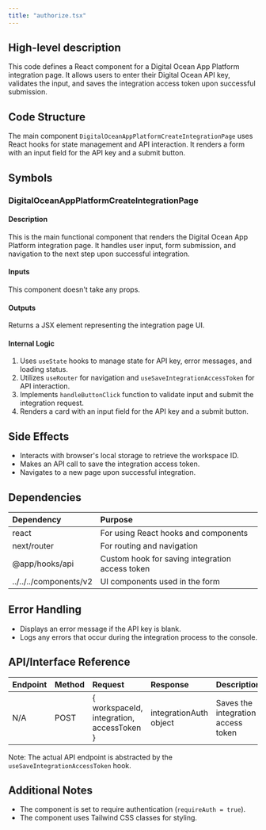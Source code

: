 ```yaml
---
title: "authorize.tsx"
---
```


## High-level description
This code defines a React component for a Digital Ocean App Platform integration page. It allows users to enter their Digital Ocean API key, validates the input, and saves the integration access token upon successful submission.

## Code Structure
The main component `DigitalOceanAppPlatformCreateIntegrationPage` uses React hooks for state management and API interaction. It renders a form with an input field for the API key and a submit button.

## Symbols

### DigitalOceanAppPlatformCreateIntegrationPage
#### Description
This is the main functional component that renders the Digital Ocean App Platform integration page. It handles user input, form submission, and navigation to the next step upon successful integration.

#### Inputs
This component doesn't take any props.

#### Outputs
Returns a JSX element representing the integration page UI.

#### Internal Logic
1. Uses `useState` hooks to manage state for API key, error messages, and loading status.
2. Utilizes `useRouter` for navigation and `useSaveIntegrationAccessToken` for API interaction.
3. Implements `handleButtonClick` function to validate input and submit the integration request.
4. Renders a card with an input field for the API key and a submit button.

## Side Effects
- Interacts with browser's local storage to retrieve the workspace ID.
- Makes an API call to save the integration access token.
- Navigates to a new page upon successful integration.

## Dependencies
| Dependency | Purpose |
|:-----------|:--------|
| react | For using React hooks and components |
| next/router | For routing and navigation |
| @app/hooks/api | Custom hook for saving integration access token |
| ../../../components/v2 | UI components used in the form |

## Error Handling
- Displays an error message if the API key is blank.
- Logs any errors that occur during the integration process to the console.

## API/Interface Reference
| Endpoint | Method | Request | Response | Description |
|:---------|:-------|:--------|:---------|:------------|
| N/A | POST | { workspaceId, integration, accessToken } | integrationAuth object | Saves the integration access token |

Note: The actual API endpoint is abstracted by the `useSaveIntegrationAccessToken` hook.

## Additional Notes
- The component is set to require authentication (`requireAuth = true`).
- The component uses Tailwind CSS classes for styling.